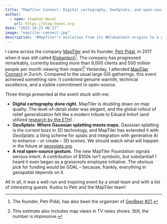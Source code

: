 ```yaml
---
title: "MapTiler Connect: Digital cartography, GeoSplats, and open-source"
author:
  - name: Stephan Heuel
    url: https://blog.heuel.org
date: "2025-10-23 06:17"
image: "maptiler-connect.jpg"
description: '#MapTiler’s evolution from its #Klokantech origins to a global #mapping powerhouse is remarkable. Its first company event called "MapTiler Connect", showed why: Blending technical rigor with community spirit, it highlighted how open-source ideals, design, and cutting-edge #3D innovation can coexist in modern #cartography.'
---
```


I came across the company [MapTiler](https://maptiler.com) and its founder, [Petr Pidal](https://www.linkedin.com/in/klokan/), in 2017 when it was still called [Klokantech](https://klokantech.com)[^1]. The company has progressed remarkably, currently boasting more than 9,000 clients and 500 million people per month viewing their maps![^2] Yesterday, I attended [MapTiler Connect](https://connect.maptiler.com/) in Zurich. Compared to the usual large GIS gatherings, this event achieved something rare: it combined genuine warmth, technical excellence, and a visible commitment to open-source. 

Three things presented at the event stuck with me:

- **Digital cartography done right.** MapTiler is doubling down on map quality. The level-of-detail slider was elegant, and the global rollout of relief generalization felt like a modern tribute to Eduard Imhof (and utilized [research by the ETH](https://ikgrelief.ethz.ch/design/generalization/)).
- **GeoSplats: Where Gaussian splatting meets maps.** Gaussian splatting is the current buzz in 3D technology, and MapTiler has extended it with *GeoSplats*: a tiling scheme for splats and integration with generative AI to enhance – or create – 3D scenes. We should watch what will happen in the future  at [geosplats.org](https://geosplats.org/).
- **A real open-source gesture.** The new MapTiler Foundation signals serious intent. A contribution of $100k isn’t symbolic, but substantial! I heard it even began as a grassroots employee initiative. The obvious pick for funding would be GDAL – because, frankly, everything in geospatial depends on it.

All in all, it was a well-run and inspiring event by a small team and with a list of interesting guests. Kudos to Petr and the MapTiler team!

[^1]: The founder, Petr Pidal, has also been the organizer of [GeoBeer #21](https://www.geobeer.ch/past-events.html).  
[^2]: This estimate also includes map views in TV news shows. Still, the number is impressive.